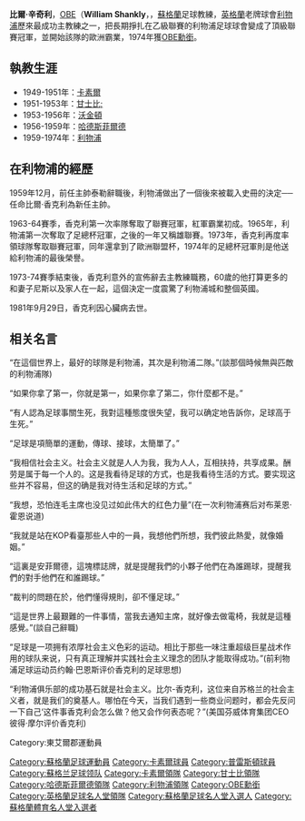 {{unreferenced|time=2019-03-25T12:21:43+00:00}}
{{noteTA
|T=zh-hans:比尔·香克利; zh-hant:比爾·辛奇利;
|1=zh-hans:比尔·香克利; zh-hant:比爾·辛奇利;
|2=zh-hans:香克利; zh-hant:辛奇利;
|3=zh-hans:卡莱尔联; zh-hant:卡素爾;
|4=zh-hans:格林斯比镇; zh-hant:甘士比;
|5=zh-hans:菲尔·泰勒; zh-hant:泰萊;
|6=zh-hans:鲍勃·佩斯利; zh-hant:卜皮士利;
}}

{{Football manager infobox
| playername = 比爾·辛奇利<br />''Bill Shankly''
| image = [[File:Bill_Shankly_statue.jpg|230px]]
| fullname = William Shankly OBE
| dateofbirth = {{birth date|1913|9|2|mf=y}}
| cityofbirth = [[东艾尔郡|东艾尔郡]][[Glenbuck|加倫巴克]]
| countryofbirth = {{flag|UKGBI}}[[蘇格蘭|蘇格蘭]]
| dateofdeath = {{death date and age|1981|9|29|1913|9|2}}
| cityofdeath = [[利物浦|利物浦]]
| countryofdeath = {{UK}}[[英格蘭|英格蘭]]
| height = 
| nickname = 辛奇斯（''Shanks''）
| currentclub = 已逝世
| position = 邊中衛（Wing-half）
| youthyears = ? <br />?
| youthclubs = Cronberry Eglinton<br />[[Glenbuck_Cherrypickers_F.C.|Glenbuck Cherrypickers]]
| years = 1932-33<br />1933-49
| clubs = [[卡莱尔联足球俱乐部|卡素爾]]<br />[[普雷斯顿足球俱乐部|普雷斯頓]]
| caps(goals) = 16 (0) <br />296 (13)| 
| nationalyears = 1938-44
| nationalteam = [[蘇格蘭足球代表隊|蘇格蘭]]
| nationalcaps(goals) = 5 (0)
| manageryears = 1949-51<br />1951-54<br />1954-55<br />1956-59<br />1959-74
| managerclubs = [[卡莱尔联足球俱乐部|卡素爾]]<br />[[格林斯比镇足球俱乐部|甘士比]]<br />[[沃金頓足球會|沃金頓]]<br />[[哈德斯菲尔德足球俱乐部|哈德斯菲爾德]]<br />[[利物浦足球俱乐部|利物浦]]
}}
'''比爾·辛奇利'''，[[OBE|OBE]]（'''William Shankly'''，{{bd|1913年|9月2日|1981年|9月29日|Shankly, Bill}}，[[蘇格蘭|蘇格蘭]]足球教練，[[英格蘭|英格蘭]]老牌球會[[利物浦足球俱樂部|利物浦]]歷來最成功主教練之一，把長期掙扎在乙級聯賽的利物浦足球球會變成了頂級聯賽冠軍，並開始該隊的歐洲霸業，1974年獲[[OBE|OBE勳銜]]。

== 執教生涯 ==
* 1949-1951年：[[卡莱尔联足球俱乐部|卡素爾]]
* 1951-1953年：[[格林斯比镇足球俱乐部|甘士比;]]
* 1953-1956年：[[沃金頓足球會|沃金頓]]
* 1956-1959年：[[哈德斯菲尔德足球俱乐部|哈德斯菲爾德]]
* 1959-1974年：[[利物浦足球俱乐部|利物浦]]

== 在利物浦的經歷 ==
1959年12月，前任主帥泰勒辭職後，利物浦做出了一個後來被載入史冊的決定──任命比爾·香克利為新任主帥。

1963-64賽季，香克利第一次率隊奪取了聯賽冠軍，紅軍霸業初成。1965年，利物浦第一次奪取了足總杯冠軍，之後的一年又稱雄聯賽。1973年，香克利再度率領球隊奪取聯賽冠軍，同年還拿到了歐洲聯盟杯，1974年的足總杯冠軍則是他送給利物浦的最後榮譽。

1973-74賽季結束後，香克利意外的宣佈辭去主教練職務，60歲的他打算更多的和妻子尼斯以及家人在一起，這個決定一度震驚了利物浦城和整個英國。
 
1981年9月29日，香克利因心臟病去世。

== 相关名言 ==
“在這個世界上，最好的球隊是利物浦，其次是利物浦二隊。”(談那個時候無與匹敵的利物浦隊)

“如果你拿了第一，你就是第一，如果你拿了第二，你什麼都不是。”

“有人認為足球事關生死，我對這種態度很失望，我可以确定地告訴你，足球高于生死。”

“足球是項簡單的運動，傳球、接球，太簡單了。”

“我相信社会主义。社会主义就是人人为我，我为人人，互相扶持，共享成果。酬劳是属于每一个人的。这是我看待足球的方式，也是我看待生活的方式。要实现这些并不容易，但这的确是我对待生活和足球的方式。”

“我想，恐怕连毛主席也没见过如此伟大的红色力量”(在一次利物浦赛后对布莱恩·霍恩说道)

“我就是站在KOP看臺那些人中的一員，我想他們所想，我們彼此熱愛，就像婚姻。”

“這裏是安菲爾德，這塊標誌牌，就是提醒我們的小夥子他們在為誰踢球，提醒我們的對手他們在和誰踢球。”

“裁判的問題在於，他們懂得規則，卻不懂足球。”

“這是世界上最艱難的一件事情，當我去通知主席，就好像去做電椅，我就是這種感覺。”(談自己辭職)


“足球是一项拥有浓厚社会主义色彩的运动。相比于那些一味注重超级巨星战术作用的球队来说，只有真正理解并实践社会主义理念的团队才能取得成功。”(前利物浦足球运动员约翰·巴恩斯评价香克利的足球思想)


“利物浦俱乐部的成功基石就是社会主义。比尔-香克利，这位来自苏格兰的社会主义者，就是我们的奠基人。哪怕在今天，当我们遇到一些商业问题时，都会先反问一下自己‘这件事香克利会怎么做？他又会作何表态呢？”(美国芬威体育集团CEO彼得·摩尔评价香克利)



{{start box}}
{{succession box|1=[[菲尔·泰勒|泰萊]]|2=[[鲍勃·佩斯利|卜皮士利]]|3=[[利物浦足球俱乐部|利物浦]]主教练|4=1959年-1974年}}
{{end box}}

{{卡素爾領隊}}
{{甘士比領隊}}
{{哈德斯菲爾德領隊}}
{{利物浦領隊}}

{{Authority control}}
{{DEFAULTSORT:Shankly, Bill}}
[[Category:蘇格蘭足球運動員|Category:蘇格蘭足球運動員]]
Category:東艾爾郡運動員
[[Category:卡素爾球員|Category:卡素爾球員]]
[[Category:普雷斯頓球員|Category:普雷斯頓球員]]
[[Category:蘇格兰足球领队|Category:蘇格兰足球领队]]
[[Category:卡素爾領隊|Category:卡素爾領隊]]
[[Category:甘士比領隊|Category:甘士比領隊]]
[[Category:哈德斯菲爾德領隊|Category:哈德斯菲爾德領隊]]
[[Category:利物浦領隊|Category:利物浦領隊]]
[[Category:OBE勳銜|Category:OBE勳銜]]
[[Category:英格蘭足球名人堂領隊|Category:英格蘭足球名人堂領隊]]
[[Category:蘇格蘭足球名人堂入選人|Category:蘇格蘭足球名人堂入選人]]
[[Category:蘇格蘭體育名人堂入選者|Category:蘇格蘭體育名人堂入選者]]